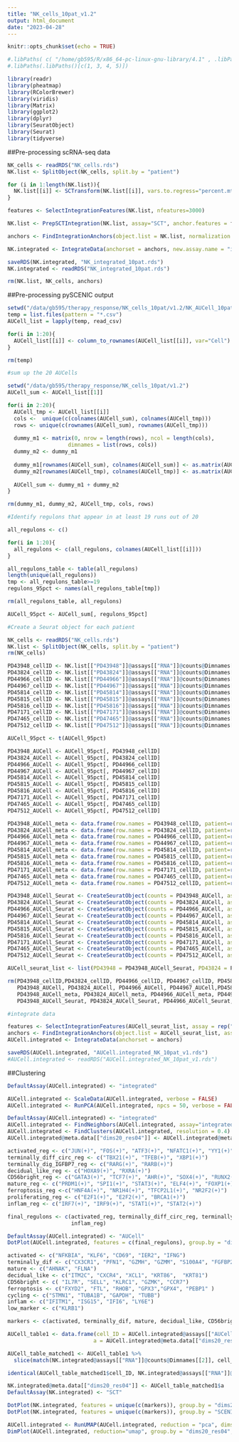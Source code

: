 ```yaml
---
title: "NK_cells_10pat_v1.2"
output: html_document
date: "2023-04-28"
---
```


```r
knitr::opts_chunk$set(echo = TRUE)
```

```r
#.libPaths( c( "/home/gb595/R/x86_64-pc-linux-gnu-library/4.1" , .libPaths() ) )
#.libPaths(.libPaths()[c(1, 3, 4, 5)])

library(readr)
library(pheatmap)
library(RColorBrewer)
library(viridis)
library(Matrix)
library(ggplot2)
library(dplyr)
library(SeuratObject)
library(Seurat)
library(tidyverse)
```

##Pre-processing scRNA-seq data

```r
NK_cells <- readRDS("NK_cells.rds")
NK.list <- SplitObject(NK_cells, split.by = "patient")

for (i in 1:length(NK.list)){
  NK.list[[i]] <- SCTransform(NK.list[[i]], vars.to.regress="percent.mt")
}

features <- SelectIntegrationFeatures(NK.list, nfeatures=3000)

NK.list <- PrepSCTIntegration(NK.list, assay="SCT", anchor.features = features)

anchors <- FindIntegrationAnchors(object.list = NK.list, normalization.method = "SCT", anchor.features = features) #, k.filter=50)

NK.integrated <- IntegrateData(anchorset = anchors, new.assay.name = "integrated", normalization.method = "SCT", dims = 1:30, k.weight = 100, sd.weight = 1, preserve.order = F, eps=0, verbose = T)

saveRDS(NK.integrated, "NK_integrated_10pat.rds")
NK.integrated <- readRDS("NK_integrated_10pat.rds")

rm(NK.list, NK_cells, anchors)
```


##Pre-processing pySCENIC output

```r
setwd("/data/gb595/therapy_response/NK_cells_10pat/v1.2/NK_AUCell_10pat")
temp = list.files(pattern = "*.csv")
AUCell_list = lapply(temp, read_csv)

for(i in 1:20){
  AUCell_list[[i]] <- column_to_rownames(AUCell_list[[i]], var="Cell")
}

rm(temp)
```

```r
#sum up the 20 AUCells

setwd("/data/gb595/therapy_response/NK_cells_10pat/v1.2")
AUCell_sum <- AUCell_list[[1]]

for(i in 2:20){
  AUCell_tmp <- AUCell_list[[i]]
  cols <-  unique(c(colnames(AUCell_sum), colnames(AUCell_tmp)))
  rows <- unique(c(rownames(AUCell_sum), rownames(AUCell_tmp)))
  
  dummy_m1 <- matrix(0, nrow = length(rows), ncol = length(cols), 
                   dimnames = list(rows, cols))
  dummy_m2 <- dummy_m1
  
  dummy_m1[rownames(AUCell_sum), colnames(AUCell_sum)] <- as.matrix(AUCell_sum)
  dummy_m2[rownames(AUCell_tmp), colnames(AUCell_tmp)] <- as.matrix(AUCell_tmp)
  
  AUCell_sum <- dummy_m1 + dummy_m2
}

rm(dummy_m1, dummy_m2, AUCell_tmp, cols, rows)
```

```r
#Identify regulons that appear in at least 19 runs out of 20

all_regulons <- c()

for(i in 1:20){
  all_regulons <- c(all_regulons, colnames(AUCell_list[[i]]))
}

all_regulons_table <- table(all_regulons)
length(unique(all_regulons))
tmp <- all_regulons_table>=19
regulons_95pct <- names(all_regulons_table[tmp])

rm(all_regulons_table, all_regulons)

AUCell_95pct <- AUCell_sum[, regulons_95pct]
```

```r
#Create a Seurat object for each patient

NK_cells <- readRDS("NK_cells.rds")
NK.list <- SplitObject(NK_cells, split.by = "patient")
rm(NK_cells)

PD43948_cellID <- NK.list[["PD43948"]]@assays[["RNA"]]@counts@Dimnames[[2]]
PD43824_cellID <- NK.list[["PD43824"]]@assays[["RNA"]]@counts@Dimnames[[2]]
PD44966_cellID <- NK.list[["PD44966"]]@assays[["RNA"]]@counts@Dimnames[[2]]
PD44967_cellID <- NK.list[["PD44967"]]@assays[["RNA"]]@counts@Dimnames[[2]]
PD45814_cellID <- NK.list[["PD45814"]]@assays[["RNA"]]@counts@Dimnames[[2]]
PD45815_cellID <- NK.list[["PD45815"]]@assays[["RNA"]]@counts@Dimnames[[2]]
PD45816_cellID <- NK.list[["PD45816"]]@assays[["RNA"]]@counts@Dimnames[[2]]
PD47171_cellID <- NK.list[["PD47171"]]@assays[["RNA"]]@counts@Dimnames[[2]]
PD47465_cellID <- NK.list[["PD47465"]]@assays[["RNA"]]@counts@Dimnames[[2]]
PD47512_cellID <- NK.list[["PD47512"]]@assays[["RNA"]]@counts@Dimnames[[2]]

AUCell_95pct <- t(AUCell_95pct)

PD43948_AUCell <- AUCell_95pct[, PD43948_cellID]
PD43824_AUCell <- AUCell_95pct[, PD43824_cellID]
PD44966_AUCell <- AUCell_95pct[, PD44966_cellID]
PD44967_AUCell <- AUCell_95pct[, PD44967_cellID]
PD45814_AUCell <- AUCell_95pct[, PD45814_cellID]
PD45815_AUCell <- AUCell_95pct[, PD45815_cellID]
PD45816_AUCell <- AUCell_95pct[, PD45816_cellID]
PD47171_AUCell <- AUCell_95pct[, PD47171_cellID]
PD47465_AUCell <- AUCell_95pct[, PD47465_cellID]
PD47512_AUCell <- AUCell_95pct[, PD47512_cellID]

PD43948_AUCell_meta <- data.frame(row.names = PD43948_cellID, patient=rep("PD43948", length(PD43948_cellID)))
PD43824_AUCell_meta <- data.frame(row.names = PD43824_cellID, patient=rep("PD43824", length(PD43824_cellID)))
PD44966_AUCell_meta <- data.frame(row.names = PD44966_cellID, patient=rep("PD44966", length(PD44966_cellID)))
PD44967_AUCell_meta <- data.frame(row.names = PD44967_cellID, patient=rep("PD44967", length(PD44967_cellID)))
PD45814_AUCell_meta <- data.frame(row.names = PD45814_cellID, patient=rep("PD45814", length(PD45814_cellID)))
PD45815_AUCell_meta <- data.frame(row.names = PD45815_cellID, patient=rep("PD45815", length(PD45815_cellID)))
PD45816_AUCell_meta <- data.frame(row.names = PD45816_cellID, patient=rep("PD45816", length(PD45816_cellID)))
PD47171_AUCell_meta <- data.frame(row.names = PD47171_cellID, patient=rep("PD47171", length(PD47171_cellID)))
PD47465_AUCell_meta <- data.frame(row.names = PD47465_cellID, patient=rep("PD47465", length(PD47465_cellID)))
PD47512_AUCell_meta <- data.frame(row.names = PD47512_cellID, patient=rep("PD47512", length(PD47512_cellID)))

PD43948_AUCell_Seurat <- CreateSeuratObject(counts = PD43948_AUCell, assay = "AUCell", meta.data = PD43948_AUCell_meta)
PD43824_AUCell_Seurat <- CreateSeuratObject(counts = PD43824_AUCell, assay = "AUCell", meta.data = PD43824_AUCell_meta)
PD44966_AUCell_Seurat <- CreateSeuratObject(counts = PD44966_AUCell, assay = "AUCell", meta.data = PD44966_AUCell_meta)
PD44967_AUCell_Seurat <- CreateSeuratObject(counts = PD44967_AUCell, assay = "AUCell", meta.data = PD44967_AUCell_meta)
PD45814_AUCell_Seurat <- CreateSeuratObject(counts = PD45814_AUCell, assay = "AUCell", meta.data = PD45814_AUCell_meta)
PD45815_AUCell_Seurat <- CreateSeuratObject(counts = PD45815_AUCell, assay = "AUCell", meta.data = PD45815_AUCell_meta)
PD45816_AUCell_Seurat <- CreateSeuratObject(counts = PD45816_AUCell, assay = "AUCell", meta.data = PD45816_AUCell_meta)
PD47171_AUCell_Seurat <- CreateSeuratObject(counts = PD47171_AUCell, assay = "AUCell", meta.data = PD47171_AUCell_meta)
PD47465_AUCell_Seurat <- CreateSeuratObject(counts = PD47465_AUCell, assay = "AUCell", meta.data = PD47465_AUCell_meta)
PD47512_AUCell_Seurat <- CreateSeuratObject(counts = PD47512_AUCell, assay = "AUCell", meta.data = PD47512_AUCell_meta)

AUCell_seurat_list <- list(PD43948 = PD43948_AUCell_Seurat, PD43824 = PD43824_AUCell_Seurat, PD44966 = PD44966_AUCell_Seurat, PD44967= PD44967_AUCell_Seurat, PD45814 = PD45814_AUCell_Seurat, PD45815 = PD45815_AUCell_Seurat, PD45816 = PD45816_AUCell_Seurat, PD47171 = PD47171_AUCell_Seurat, PD47465 = PD47465_AUCell_Seurat, PD47512 = PD47512_AUCell_Seurat)

rm(PD43948_cellID,PD43824_cellID, PD44966_cellID, PD44967_cellID, PD45814_cellID, PD45815_cellID, PD45816_cellID, PD47171_cellID, PD47465_cellID, PD47512_cellID,
   PD43948_AUCell, PD43824_AUCell, PD44966_AUCell, PD44967_AUCell,PD45814_AUCell,PD45815_AUCell,PD45816_AUCell,PD47171_AUCell,PD47465_AUCell,PD47512_AUCell,
   PD43948_AUCell_meta, PD43824_AUCell_meta, PD44966_AUCell_meta, PD44967_AUCell_meta, PD45814_AUCell_meta, PD45815_AUCell_meta, PD45816_AUCell_meta, PD47171_AUCell_meta, PD47465_AUCell_meta, PD47512_AUCell_meta, 
   PD43948_AUCell_Seurat, PD43824_AUCell_Seurat, PD44966_AUCell_Seurat, PD44967_AUCell_Seurat, PD45814_AUCell_Seurat,PD45815_AUCell_Seurat,PD45816_AUCell_Seurat, PD47171_AUCell_Seurat, PD47465_AUCell_Seurat, PD47512_AUCell_Seurat)
```

```r
#integrate data

features <- SelectIntegrationFeatures(AUCell_seurat_list, assay = rep("AUCell", 10))
anchors <- FindIntegrationAnchors(object.list = AUCell_seurat_list, assay = rep("AUCell", 10), anchor.features = features)
AUCell.integrated <- IntegrateData(anchorset = anchors)

saveRDS(AUCell.integrated, "AUCell.integrated_NK_10pat_v1.rds")
#AUCell.integrated <- readRDS("AUCell.integrated_NK_10pat_v1.rds")
```

##Clustering

```r
DefaultAssay(AUCell.integrated) <- "integrated"

AUCell.integrated <- ScaleData(AUCell.integrated, verbose = FALSE)
AUCell.integrated <- RunPCA(AUCell.integrated, npcs = 50, verbose = FALSE)
```

```r
DefaultAssay(AUCell.integrated) <- "integrated"
AUCell.integrated <- FindNeighbors(AUCell.integrated, assay="integrated", reduction = "pca", dims = 1:20)
AUCell.integrated <- FindClusters(AUCell.integrated, resolution = 0.4)
AUCell.integrated@meta.data[["dims20_res04"]] <- AUCell.integrated@meta.data[["seurat_clusters"]]
```

```r
activated_reg <- c("JUN(+)", "FOS(+)", "ATF3(+)", "NFATC1(+)", "YY1(+)")
terminally_diff_circ_reg <- c("TBX21(+)", "TFEB(+)", "XBP1(+)")
terminally_dig_IGFBP7_reg <- c("RARG(+)", "RARB(+)")
decidual_like_reg <- c("HOXA9(+)", "RXRA(+)")
CD56bright_reg <- c("GATA3(+)", "TCF7(+)", "AHR(+)", "SOX4(+)", "RUNX2(+)", "ZEB1(+)")
mature_reg <- c("PRDM1(+)", "SPI1(+)", "STAT3(+)", "ELF4(+)", "FOXP1(+)")
ferroptosis_reg <-c("HNF4A(+)", "NR1H4(+)", "TFCP2L1(+)", "NR2F2(+)")
proliferating_reg <- c("E2F1(+)", "E2F2(+)", "BRCA1(+)")
inflam_reg <- c("IRF7(+)", "IRF9(+)", "STAT1(+)", "STAT2(+)")

final_regulons <- c(activated_reg, terminally_diff_circ_reg, terminally_dig_IGFBP7_reg, mature_reg, decidual_like_reg, CD56bright_reg, ferroptosis_reg, proliferating_reg, 
                    inflam_reg)
```

```r
DefaultAssay(AUCell.integrated) <- "AUCell"
DotPlot(AUCell.integrated, features = c(final_regulons), group.by = "dims20_res04") + RotatedAxis() + coord_flip() + scale_colour_gradient2(low = "dodgerblue2", mid = "grey90", high = "red",midpoint = 0)
```

```r
activated <- c("NFKBIA", "KLF6", "CD69", "IER2", "IFNG")
terminally_dif <- c("CX3CR1", "PFN1", "GZMH", "GZMM", "S100A4", "FGFBP2", "ITGB2","FCGR3A", "KLRD1", "ITGB2", 'IGFBP7')
mature <- c("AHNAK", "FLNA")
decidual_like <- c("ITM2C", "CXCR4", "XCL1", "KRT86",  "KRT81")
CD56bright <- c( "IL7R", "SELL", "KLRC1", "GZMK", "CCR7")
ferroptosis <- c("FXYD2", "FTL", "RHOB", "GPX3","GPX4", "PEBP1" )
cycling <- c("STMN1", "TUBA1B", "GAPDH", "TUBB")
inflam <- c("IFITM1", "ISG15", "IFI6", "LY6E")
low_marker <- c("KLRB1")

markers <- c(activated, terminally_dif, mature, decidual_like, CD56bright, ferroptosis, cycling, inflam, low_marker)
```

```r
AUCell_table1 <- data.frame(cell_ID = AUCell.integrated@assays[["AUCell"]]@counts@Dimnames[[2]],
                           a = AUCell.integrated@meta.data[["dims20_res04"]])

AUCell_table_matched1 <- AUCell_table1 %>%
  slice(match(NK.integrated@assays[["RNA"]]@counts@Dimnames[[2]], cell_ID))

identical(AUCell_table_matched1$cell_ID, NK.integrated@assays[["RNA"]]@counts@Dimnames[[2]]) #TRUE

NK.integrated@meta.data[["dims20_res04"]] <- AUCell_table_matched1$a
DefaultAssay(NK.integrated) <- "SCT"

DotPlot(NK.integrated, features = unique(c(markers)), group.by = "dims20_res04") + RotatedAxis() + coord_flip() + scale_colour_gradient2(low = "royalblue2", mid = "grey90", high = "red3",midpoint = 0)
DotPlot(NK.integrated, features = unique(c(markers)), group.by = "SCENIC_anno") + RotatedAxis() + coord_flip() + scale_colour_gradient2(low = "royalblue2", mid = "grey90", high = "red3",midpoint = 0)
```

```r
AUCell.integrated <- RunUMAP(AUCell.integrated, reduction = "pca", dims = 1:20, assay="integrated")
DimPlot(AUCell.integrated, reduction="umap", group.by = "dims20_res04", label=T)
```



